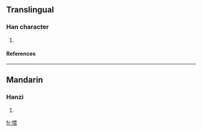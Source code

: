 ==Translingual==
===Han character===
{{Han char|rn=61|rad=心|as=09|sn=12|four=9603<sub>2</sub>|canj=心田一女 (PWMV)}}
# {{defn|Han|sort=心09}}
====References====
{{Han ref|kx=0393.270|dkj=10892|dj=0730.040|hdz=42328.050|uh=6104|ud=24836|bh=D94F|bd=55631}}

----
==Mandarin==
===Hanzi===
{{cmn-hanzi|pin=[[tōu]] ([[tou1]]), [[wēi]] ([[wei1]])|wg=t'ou<sup>1</sup>, wei<sup>1</sup>}}
# {{defn|Mandarin}}

[[fr:愄]]